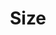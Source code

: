 ---
title: Size
description: How to configure sizes in Fullui; a component library and design system built for Astro.
sidebar:
  badge:
    text: Unique
    variant: tip
---